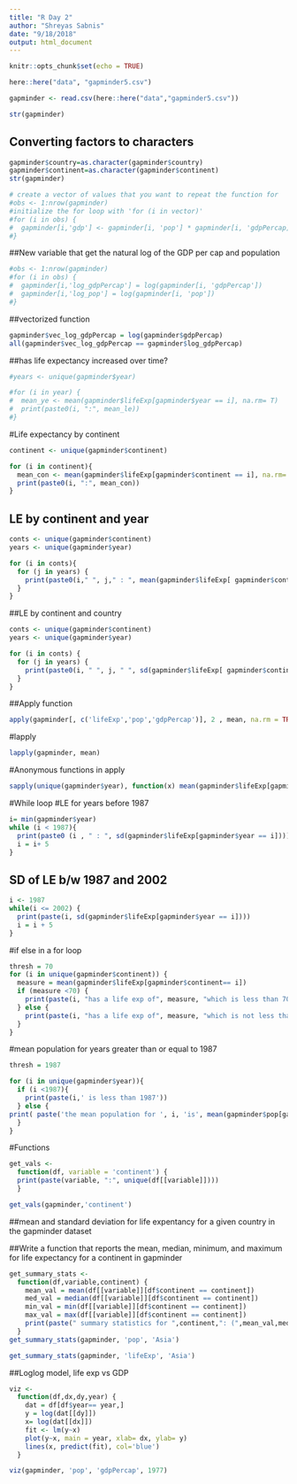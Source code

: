 ```yaml
---
title: "R Day 2"
author: "Shreyas Sabnis"
date: "9/18/2018"
output: html_document
---
```


```r
knitr::opts_chunk$set(echo = TRUE)
```

```r
here::here("data", "gapminder5.csv")

gapminder <- read.csv(here::here("data","gapminder5.csv"))

str(gapminder)

```

## Converting factors to characters

```r
gapminder$country=as.character(gapminder$country)
gapminder$continent=as.character(gapminder$continent)
str(gapminder)
```

```r
# create a vector of values that you want to repeat the function for 
#obs <- 1:nrow(gapminder)
#initialize the for loop with 'for (i in vector)'
#for (i in obs) {
#  gapminder[i,'gdp'] <- gapminder[i, 'pop'] * gapminder[i, 'gdpPercap]
#}
```

##New variable that get the natural log of the GDP per cap and population
```r
#obs <- 1:nrow(gapminder)
#for (i in obs) {
#  gapminder[i,'log_gdpPercap'] = log(gapminder[i, 'gdpPercap'])
#  gapminder[i,'log_pop'] = log(gapminder[i, 'pop'])
#}
```


##vectorized function
```r
gapminder$vec_log_gdpPercap = log(gapminder$gdpPercap)
all(gapminder$vec_log_gdpPercap == gapminder$log_gdpPercap)
```

##has life expectancy increased over time?
```r
#years <- unique(gapminder$year)

#for (i in year) {
#  mean_ye <- mean(gapminder$lifeExp[gapminder$year == i], na.rm= T)
#  print(paste0(i, ":", mean_le))
#}
```

#Life expectancy by continent
```r
continent <- unique(gapminder$continent)

for (i in continent){
  mean_con <- mean(gapminder$lifeExp[gapminder$continent == i], na.rm= T)
  print(paste0(i, ":", mean_con))
}
```

## LE by continent and year
```r
conts <- unique(gapminder$continent)
years <- unique(gapminder$year)

for (i in conts){
  for (j in years) {
    print(paste0(i," ", j," : ", mean(gapminder$lifeExp[ gapminder$continent == i & gapminder$year ==j])))
  }
}
```

##LE by continent and country
```r
conts <- unique(gapminder$continent)
years <- unique(gapminder$year)

for (i in conts) {
  for (j in years) {
    print(paste0(i, " ", j, " ", sd(gapminder$lifeExp[ gapminder$continent == i & gapminder$year == j])))
  }
}
```

##Apply function
```r
apply(gapminder[, c('lifeExp','pop','gdpPercap')], 2 , mean, na.rm = TRUE)
```
#lapply
```r
lapply(gapminder, mean)
```

#Anonymous functions in apply
```r
sapply(unique(gapminder$year), function(x) mean(gapminder$lifeExp[gapminder$year== x]))
```

#While loop
#LE for years before 1987
```r
i= min(gapminder$year)
while (i < 1987){
  print(paste0 (i , " : ", sd(gapminder$lifeExp[gapminder$year == i])))
  i = i+ 5
}
```

## SD of LE b/w 1987 and 2002
```r
i <- 1987
while(i <= 2002) {
  print(paste(i, sd(gapminder$lifeExp[gapminder$year == i])))
  i = i + 5
}
```

#if else in a for loop
```r
thresh = 70
for (i in unique(gapminder$continent)) {
  measure = mean(gapminder$lifeExp[gapminder$continent== i])
  if (measure <70) {
    print(paste(i, "has a life exp of", measure, "which is less than 70"))
  } else {
    print(paste(i, "has a life exp of", measure, "which is not less than 70"))
  }
}
```

#mean population for years greater than or equal to 1987
```r
thresh = 1987

for (i in unique(gapminder$year)){
  if (i <1987){
    print(paste(i,' is less than 1987'))
  } else {
print( paste('the mean population for ', i, 'is', mean(gapminder$pop[gapminder$year == i])))
  }
}
```

#Functions
```r
get_vals <- 
  function(df, variable = 'continent') {
  print(paste(variable, ":", unique(df[[variable]])))
  }

get_vals(gapminder,'continent')
```


##mean and standard deviation for life expentancy for a given country in the gapminder dataset


##Write a function that reports the mean, median, minimum, and maximum for life expectancy for a continent in gapminder
```r
get_summary_stats <-
  function(df,variable,continent) {
    mean_val = mean(df[[variable]][df$continent == continent])
    med_val = median(df[[variable]][df$continent == continent])
    min_val = min(df[[variable]][df$continent == continent])
    max_val = max(df[[variable]][df$continent == continent])
    print(paste(" summary statistics for ",continent,": (",mean_val,med_val,min_val,max_val,")"))
  }
get_summary_stats(gapminder, 'pop', 'Asia')
```

```r
get_summary_stats(gapminder, 'lifeExp', 'Asia')

```

##Loglog model, life exp vs GDP
```r
viz <-
  function(df,dx,dy,year) {
    dat = df[df$year== year,]
    y = log(dat[[dy]])
    x= log(dat[[dx]])
    fit <- lm(y~x)
    plot(y~x, main = year, xlab= dx, ylab= y)
    lines(x, predict(fit), col='blue')
  }
```

```r
viz(gapminder, 'pop', 'gdpPercap', 1977)
```


